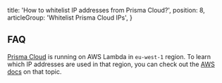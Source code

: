   title: 'How to whitelist IP addresses from Prisma Cloud?',
  position: 8,
  articleGroup: 'Whitelist Prisma Cloud IPs',
}

## FAQ

[Prisma Cloud](https://app.prisma.io) is running on AWS Lambda in `eu-west-1` region. To learn which IP addresses are used in that region, you can check out the [AWS docs](https://docs.aws.amazon.com/general/latest/gr/aws-ip-ranges.html) on that topic.